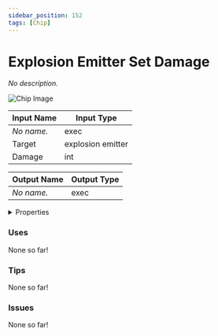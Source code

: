 ```yaml
---
sidebar_position: 152
tags: [Chip]
---
```


# Explosion Emitter Set Damage

*No description.*



![Chip Image](/svg/748f210d-f9e2-4dca-a29a-8eacf99daff7.svg)

| Input Name | Input Type |
|-----------|-----------|
| *No name.* | exec |
| Target | explosion emitter |
| Damage | int |

| Output Name | Output Type |
|-----------|-----------|
| *No name.* | exec |


<details>
  <summary>Properties</summary>
  <div>
    <div>
    <table>
      <thead>
        <tr>
          <th>Is beta required?</th>
          <th>❌</th>
        </tr>
        <tr>
          <th>Is this chip a trolling risk?</th>
          <th>❌</th>
        </tr>
        <tr>
          <th>Chip UUPD</th>
          <th>._uuid</th>
        </tr>
      </thead>
    </table>
    </div>
  </div>
</details>

### Uses

None so far!

### Tips

None so far!

### Issues

None so far!